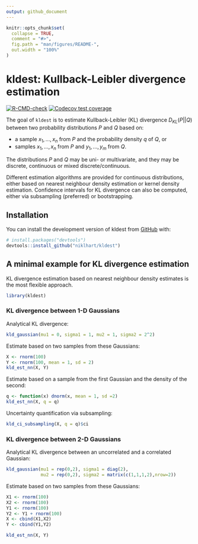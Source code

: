 ```yaml
---
output: github_document
---
```


<!-- README.md is generated from README.Rmd. Please edit that file -->

```r
knitr::opts_chunk$set(
  collapse = TRUE,
  comment = "#>",
  fig.path = "man/figures/README-", 
  out.width = "100%"
)
```

# kldest: Kullback-Leibler divergence estimation

<!-- badges: start -->
[![R-CMD-check](https://github.com/niklhart/kldest/actions/workflows/R-CMD-check.yaml/badge.svg)](https://github.com/niklhart/kldest/actions/workflows/R-CMD-check.yaml)
[![Codecov test coverage](https://codecov.io/gh/niklhart/kldest/branch/master/graph/badge.svg)](https://app.codecov.io/gh/niklhart/kldest?branch=master)
<!-- badges: end -->

The goal of `kldest` is to estimate Kullback-Leibler (KL) divergence $D_{KL}(P||Q)$
between two probability distributions $P$ and $Q$ based on:

* a sample $x_1,...,x_n$ from $P$ and the probability density $q$ of $Q$, or
* samples $x_1,...,x_n$ from $P$ and $y_1,...,y_m$ from $Q$.

The distributions $P$ and $Q$ may be uni- or multivariate, and they may be 
discrete, continuous or mixed discrete/continuous.

Different estimation algorithms are provided for continuous distributions, 
either based on nearest neighbour density estimation or kernel density 
estimation. Confidence intervals for KL divergence can also be computed, either 
via subsampling (preferred) or bootstrapping. 

## Installation

You can install the development version of kldest from [GitHub](https://github.com/) with:

```r
# install.packages("devtools")
devtools::install_github("niklhart/kldest")
```

## A minimal example for KL divergence estimation

KL divergence estimation based on nearest neighbour density estimates is the 
most flexible approach.

```r
library(kldest)
```

### KL divergence between 1-D Gaussians

Analytical KL divergence:

```r
kld_gaussian(mu1 = 0, sigma1 = 1, mu2 = 1, sigma2 = 2^2)
```

Estimate based on two samples from these Gaussians:

```r
X <- rnorm(100)
Y <- rnorm(100, mean = 1, sd = 2)
kld_est_nn(X, Y)
```

Estimate based on a sample from the first Gaussian and the density of the second:

```r
q <- function(x) dnorm(x, mean = 1, sd =2)
kld_est_nn(X, q = q)
```

Uncertainty quantification via subsampling:

```r
kld_ci_subsampling(X, q = q)$ci
```


### KL divergence between 2-D Gaussians

Analytical KL divergence between an uncorrelated and a correlated Gaussian:

```r
kld_gaussian(mu1 = rep(0,2), sigma1 = diag(2),
             mu2 = rep(0,2), sigma2 = matrix(c(1,1,1,2),nrow=2))
```

Estimate based on two samples from these Gaussians:

```r
X1 <- rnorm(100)
X2 <- rnorm(100)
Y1 <- rnorm(100)
Y2 <- Y1 + rnorm(100)
X <- cbind(X1,X2)
Y <- cbind(Y1,Y2)

kld_est_nn(X, Y)
```

